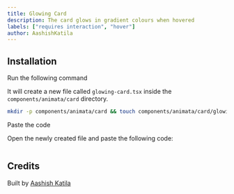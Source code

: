 ```yaml
---
title: Glowing Card
description: The card glows in gradient colours when hovered
labels: ["requires interaction", "hover"]
author: AashishKatila
---
```


<ComponentPreview name="card-glowing-card--docs" />

## Installation

<Steps>
<Step>Run the following command</Step>

It will create a new file called `glowing-card.tsx` inside the `components/animata/card` directory.

```bash
mkdir -p components/animata/card && touch components/animata/card/glowing-card.tsx
```

<Step>Paste the code</Step>

Open the newly created file and paste the following code:

```jsx file=<rootDir>/animata/card/glowing-card.tsx

```

</Steps>

## Credits

Built by [Aashish Katila](https://github.com/AashishKatila)
